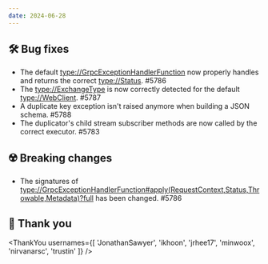 ```yaml
---
date: 2024-06-28
---
```


## 🛠️ Bug fixes

- The default <type://GrpcExceptionHandlerFunction> now properly handles and returns
  the correct <type://Status>. #5786
- The <type://ExchangeType> is now correctly detected for the default <type://WebClient>. #5787
- A duplicate key exception isn't raised anymore when building a JSON schema. #5788
- The duplicator's child stream subscriber methods are now called by the correct executor. #5783

## ☢️ Breaking changes

- The signatures of <type://GrpcExceptionHandlerFunction#apply(RequestContext,Status,Throwable,Metadata)?full>
  has been changed. #5786

## 🙇 Thank you

<ThankYou usernames={[
  'JonathanSawyer',
  'ikhoon',
  'jrhee17',
  'minwoox',
  'nirvanarsc',
  'trustin'
]} />
